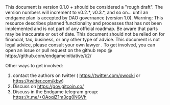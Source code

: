 
<Callout type="info">
This document is version 0.1.0 + should be considered a "rough draft".  The version numbers will increment to v0.2.*, v0.3.*, and so on... until an endgame plan is accepted by DAO governance (version 1.0).
</Callout>


<Callout type="warning">
  Warning: This resource describes planned functionality and processes that has
  not been implemented and is not part of any official roadmap. Be aware that parts may be inaccurate or out of
  date.  This document should not be relied on for financial, tax, business, or any other type of advice.  This document is not legal advice, please consult your own lawyer .
</Callout>
To get involved, you can open an issue or pull request on the github repo @ https://github.com/endgameinitiative/k2/

Other ways to get involved:
1. contact the authors on twitter ( https://twitter.com/owocki or https://twitter.com/kbw)
2. Discuss on https://gov.gitcoin.co/
3. Discuss in the Endgame telegram group: https://t.me/+OAoqlZ1m3cg0NGVh

